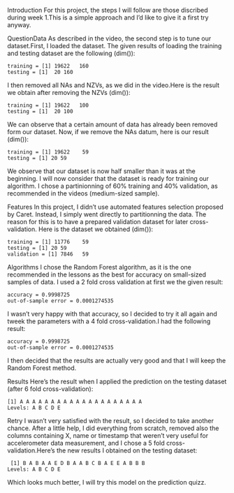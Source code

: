 Introduction
For this project, the steps I will follow are those discribed during week 1.This is a simple approach and I'd like to give it a first try anyway.

QuestionData
As described in the video, the second step is to tune our dataset.First, I loaded the dataset. The given results of loading the training and testing dataset are the following (dim()):

    training = [1] 19622   160
    testing = [1]  20 160

I then removed all NAs and NZVs, as we did in the video.Here is the result we obtain after removing the NZVs (dim()):

    training = [1] 19622   100
    testing = [1]  20 100

We can observe that a certain amount of data has already been removed form our dataset.
Now, if we remove the NAs datum, here is our result (dim()):

    training = [1] 19622    59
    testing = [1] 20 59

We observe that our dataset is now half smaller than it was at the beginning.
I will now consider that the dataset is ready for training our algorithm.
I chose a partinionning of 60% training and 40% validation, as recommended in the videos (medium-sized sample).

Features
In this project, I didn't use automated features selection proposed by Caret.
Instead, I simply went directly to partitionning the data.
The reason for this is to have a prepared validation dataset for later cross-validation.
Here is the dataset we obtained (dim()):

    training = [1] 11776    59
    testing = [1] 20 59
    validation = [1] 7846   59


Algorithms
I chose the Random Forest algorithm, as it is the one recommended in the lessons as the best for accuracy on small-sized samples of data. I used a 2 fold cross validation at first we the given result:

    accuracy = 0.9998725 
    out-of-sample error = 0.0001274535

I wasn't very happy with that accuracy, so I decided to try it all again and tweek the parameters with a 4 fold cross-validation.I had the following result:

    accuracy = 0.9998725 
    out-of-sample error = 0.0001274535

I then decided that the results are actually very good and that I will keep the Random Forest method.

Results
Here's the result when I applied the prediction on the testing dataset (after 6 fold cross-validation):

    [1] A A A A A A A A A A A A A A A A A A A A
    Levels: A B C D E

Retry
I wasn't very satisfied with the result, so I decided to take another chance.
After a little help, I did everything from scratch, removed also the columns containing X, name or timestamp that weren't very useful for accelerometer data measurement, and I chose a 5 fold cross-validation.Here's the new results I obtained on the testing dataset:

     [1] B A B A A E D B A A B C B A E E A B B B
    Levels: A B C D E

Which looks much better, I will try this model on the prediction quizz.
